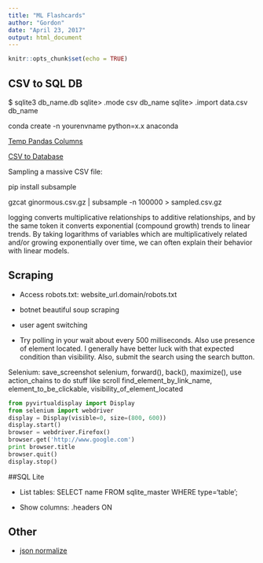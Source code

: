 ```yaml
---
title: "ML Flashcards"
author: "Gordon"
date: "April 23, 2017"
output: html_document
---
```


```r
knitr::opts_chunk$set(echo = TRUE)
```

## CSV to SQL DB

$ sqlite3 db_name.db
sqlite> .mode csv db_name
sqlite> .import data.csv db_name

conda create -n yourenvname python=x.x anaconda

[Temp Pandas Columns](https://github.com/jreback/PyDataNYC2015/blob/master/whats-new-in-pandas/v0.16.x.ipynb)

[CSV to Database](https://gist.github.com/gfleetwood/c2ea91da4a8ab1a77f777e28e0b2949c)

Sampling a massive CSV file:

pip install subsample

gzcat ginormous.csv.gz | subsample -n 100000 > sampled.csv.gz

logging converts multiplicative relationships to additive relationships, and by the same token it converts exponential (compound growth) trends to linear trends. By taking logarithms of variables which are multiplicatively related and/or growing exponentially over time, we can often explain their behavior with linear models.

## Scraping

* Access robots.txt: website_url.domain/robots.txt

* botnet beautiful soup scraping

* user agent switching

* Try polling in your wait about every 500 milliseconds. Also use presence of element located. I generally have better luck with that expected condition than visibility. Also, submit the search using the search button.

Selenium: save_screenshot selenium, forward(), back(), maximize(), use action_chains to do stuff like scroll find_element_by_link_name, element_to_be_clickable, visibility_of_element_located

```python
from pyvirtualdisplay import Display  
from selenium import webdriver  
display = Display(visible=0, size=(800, 600))  
display.start()  
browser = webdriver.Firefox()  
browser.get('http://www.google.com')  
print browser.title  
browser.quit()  
display.stop()
```

##SQL Lite

* List tables: SELECT name FROM sqlite_master WHERE type='table';

* Show columns: .headers ON

## Other

* [json normalize](http://pandas.pydata.org/pandas-docs/stable/generated/pandas.io.json.json_normalize.html)



